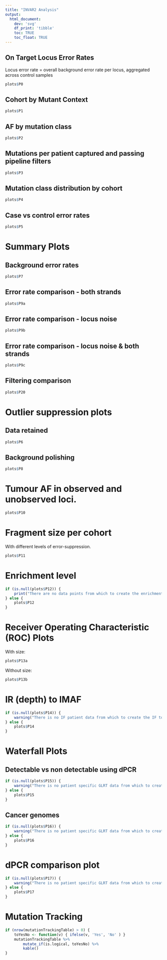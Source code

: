 ```yaml
---
title: "INVAR2 Analysis"
output:
  html_document:
    dev: 'svg'
    df_print: 'tibble'
    toc: TRUE
    toc_float: TRUE
---
```


## On Target Locus Error Rates

Locus error rate = overall background error rate per locus, aggregated across control samples

```r
plots$P0
```

## Cohort by Mutant Context

```r
plots$P1
```

## AF by mutation class

```r
plots$P2
```

## Mutations per patient captured and passing pipeline filters

```r
plots$P3
```

## Mutation class distribution by cohort

```r
plots$P4
```

## Case vs control error rates

```r
plots$P5
```

# Summary Plots

## Background error rates

```r
plots$P7
```

## Error rate comparison - both strands

```r
plots$P9a
```

## Error rate comparison - locus noise

```r
plots$P9b
```

## Error rate comparison - locus noise &amp; both strands

```r
plots$P9c
```

## Filtering comparison

```r
plots$P20
```

# Outlier suppression plots

## Data retained

```r
plots$P6
```

## Background polishing

```r
plots$P8
```

# Tumour AF in observed and unobserved loci.

```r
plots$P10
```

# Fragment size per cohort

With different levels of error-suppression.

```r
plots$P11
```

# Enrichment level

```r
if (is.null(plots$P12)) {
    print("There are no data points from which to create the enrichment level plot.")
} else {
    plots$P12
}
```

# Receiver Operating Characteristic (ROC) Plots

With size:

```r
plots$P13a
```

Without size:

```r
plots$P13b
```

# IR (depth) to IMAF

```r
if (is.null(plots$P14)) {
    warning("There is no IF patient data from which to create the IF to IMAF plot.")
} else {
    plots$P14
}
```

# Waterfall Plots

## Detectable vs non detectable using dPCR

```r
if (is.null(plots$P15)) {
    warning("There is no patient specific GLRT data from which to create the detectable/non detectable plot.")
} else {
    plots$P15
}
```

## Cancer genomes

```r
if (is.null(plots$P16)) {
    warning("There is no patient specific GLRT data from which to create the cancer genomes waterfall plot.")
} else {
    plots$P16
}
```

# dPCR comparison plot

```r
if (is.null(plots$P17)) {
    warning("There is no patient specific GLRT data from which to create the dPCR comparison plot.")
} else {
    plots$P17
}
```

# Mutation Tracking

```r
if (nrow(mutationTrackingTable) > 0) {
    toYesNo <- function(v) { ifelse(v, 'Yes', 'No' ) }
    mutationTrackingTable %>%
        mutate_if(is.logical, toYesNo) %>%
        kable()
}
```
